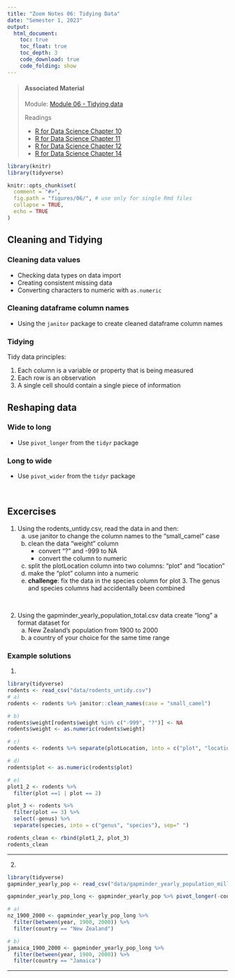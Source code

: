 ```yaml
---
title: "Zoom Notes 06: Tidying Data"
date: "Semester 1, 2023"
output:
  html_document:
    toc: true
    toc_float: true
    toc_depth: 3
    code_download: true
    code_folding: show
---
```


> #### Associated Material
>
> Module: [Module 06 - Tidying data](06-tidying.html)
>
> Readings
>
> - [R for Data Science Chapter 10](https://r4ds.had.co.nz/tibbles.html)
> - [R for Data Science Chapter 11](https://r4ds.had.co.nz/data-import.html)
> - [R for Data Science Chapter 12](https://r4ds.had.co.nz/tidy-data.html)
> - [R for Data Science Chapter 14](https://r4ds.had.co.nz/strings.html)

```r
library(knitr)
library(tidyverse)

knitr::opts_chunk$set(
  comment = "#>",
  fig.path = "figures/06/", # use only for single Rmd files
  collapse = TRUE,
  echo = TRUE
)


```

## Cleaning and Tidying

### Cleaning data values

- Checking data types on data import
- Creating consistent missing data
- Converting characters to numeric with `as.numeric`

### Cleaning dataframe column names

- Using the `janitor` package to create cleaned dataframe column names

### Tidying

Tidy data principles:

1. Each column is a variable or property that is being measured 
2. Each row is an observation
3. A single cell should contain a single piece of information

## Reshaping data

### Wide to long

- Use `pivot_longer` from the `tidyr` package

### Long to wide

- Use `pivot_wider` from the `tidyr` package

\

## Excercises

1. Using the rodents_untidy.csv, read the data in and then:
    a. use janitor to change the column names to the "small_camel" case
    b. clean the data "weight" column
        - convert "?" and -999 to NA
        - convert the column to numeric
    c. split the plotLocation column into two columns: "plot" and "location"
    d. make the "plot" column into a numeric
    e. **challenge**: fix the data in the species column for plot 3. The genus and species columns had accidentally been combined
    
\

2. Using the gapminder_yearly_population_total.csv data create "long" a format dataset for 
    a. New Zealand's population from 1900 to 2000
    b. a country of your choice for the same time range

### Example solutions

1.

```r
library(tidyverse)
rodents <- read_csv("data/rodents_untidy.csv")
# a)
rodents <- rodents %>% janitor::clean_names(case = "small_camel")

# b)
rodents$weight[rodents$weight %in% c("-999", "?")] <- NA
rodents$weight <- as.numeric(rodents$weight)

# c)
rodents <- rodents %>% separate(plotLocation, into = c("plot", "location"), sep = "_")

# d)
rodents$plot <- as.numeric(rodents$plot)

# e)
plot1_2 <- rodents %>% 
  filter(plot ==1 | plot == 2)

plot_3 <- rodents %>% 
  filter(plot == 3) %>% 
  select(-genus) %>% 
  separate(species, into = c("genus", "species"), sep=" ")

rodents_clean <- rbind(plot1_2, plot_3)
rodents_clean
```

---



2.

```r
library(tidyverse)
gapminder_yearly_pop <- read_csv("data/gapminder_yearly_population_millions_total.csv") %>% mutate(across(-country, ))

gapminder_yearly_pop_long <- gapminder_yearly_pop %>% pivot_longer(-country, names_to = "year", values_to = "population_millions") %>% mutate(year = as.numeric(year))

# a)
nz_1900_2000 <- gapminder_yearly_pop_long %>% 
  filter(between(year, 1900, 2000)) %>% 
  filter(country == "New Zealand")

# b)
jamaica_1900_2000 <- gapminder_yearly_pop_long %>% 
  filter(between(year, 1900, 2000)) %>% 
  filter(country == "Jamaica")
```

---



